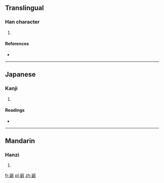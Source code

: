 ==Translingual==

===Han character===
{{Han char|rn=46|rad=山|as=15|sn=18|four=2225<sub>3</sub>|canj=山火土戈 (UFGI)}}

# {{defn|Han|sort=山15}}

====References====
* {{Han ref|kx=0322.061|dkj=08581|hdz=10804.120|uh=5DC0|ud=24000|bh=EFC4|bd=61380}}

----

==Japanese==

===Kanji===
{{ja-kanji|grade=|rs=山15}}

# {{defn|lang=ja|sort=山15}}

====Readings====
* {{ja-readings|on=[[さつ]] (satsu), [[ざち]] (zachi), [[せつ]] (setsu), [[ぜち]] (zechi)|kun=}}

----

==Mandarin==

===Hanzi===
{{cmn-hanzi|pin=[[jiē]] ([[jie1]])|wg=chieh<sup>1</sup>}}

# {{defn|lang=cmn|sort=山15}}

[[fr:巀]]
[[pl:巀]]
[[zh:巀]]